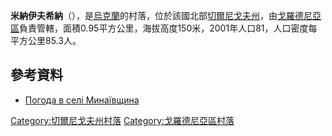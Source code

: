 {{coord|51|53|57|N|31|22|16|E|scale:100000|display=title}}

'''米納伊夫希納'''（{{lang-uk|Минаївщина}}），是[[烏克蘭|烏克蘭]]的村落，位於該國北部[[切爾尼戈夫州|切爾尼戈夫州]]，由[[戈羅德尼亞區|戈羅德尼亞區]]負責管轄，面積0.95平方公里，海拔高度150米，2001年人口81，人口密度每平方公里85.3人。

==參考資料==
* [http://weather.in.ua/ua/chernigovskaja/15668 Погода в селі Минаївщина] {{Wayback|url=http://weather.in.ua/ua/chernigovskaja/15668 |date=20160305075654 }}

[[Category:切爾尼戈夫州村落|Category:切爾尼戈夫州村落]]
[[Category:戈羅德尼亞區村落|Category:戈羅德尼亞區村落]]


{{Chernihiv-geo-stub}}